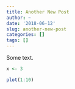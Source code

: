 ```yaml
---
title: Another New Post
author: ~
date: '2018-06-12'
slug: another-new-post
categories: []
tags: []
---
```


Some text.

```r
x <- 3
```

```r
plot(1:10)
```